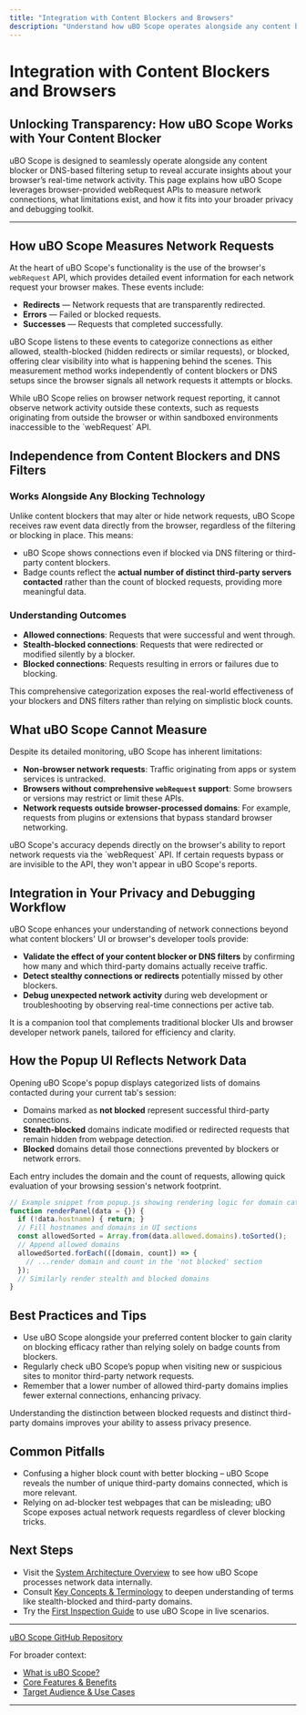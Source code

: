 ```yaml
---
title: "Integration with Content Blockers and Browsers"
description: "Understand how uBO Scope operates alongside any content blocker or DNS setup, leveraging browser webRequest APIs. Learn what can and cannot be measured, and how uBO Scope fits into the broader privacy and debugging ecosystem."
---
```


# Integration with Content Blockers and Browsers

## Unlocking Transparency: How uBO Scope Works with Your Content Blocker

uBO Scope is designed to seamlessly operate alongside any content blocker or DNS-based filtering setup to reveal accurate insights about your browser’s real-time network activity. This page explains how uBO Scope leverages browser-provided webRequest APIs to measure network connections, what limitations exist, and how it fits into your broader privacy and debugging toolkit.

---

## How uBO Scope Measures Network Requests

At the heart of uBO Scope's functionality is the use of the browser's `webRequest` API, which provides detailed event information for each network request your browser makes. These events include:

- **Redirects** — Network requests that are transparently redirected.
- **Errors** — Failed or blocked requests.
- **Successes** — Requests that completed successfully.

uBO Scope listens to these events to categorize connections as either allowed, stealth-blocked (hidden redirects or similar requests), or blocked, offering clear visibility into what is happening behind the scenes. This measurement method works independently of content blockers or DNS setups since the browser signals all network requests it attempts or blocks.

<Callout type="info">
While uBO Scope relies on browser network request reporting, it cannot observe network activity outside these contexts, such as requests originating from outside the browser or within sandboxed environments inaccessible to the `webRequest` API.
</Callout>

## Independence from Content Blockers and DNS Filters

### Works Alongside Any Blocking Technology

Unlike content blockers that may alter or hide network requests, uBO Scope receives raw event data directly from the browser, regardless of the filtering or blocking in place. This means:

- uBO Scope shows connections even if blocked via DNS filtering or third-party content blockers.
- Badge counts reflect the **actual number of distinct third-party servers contacted** rather than the count of blocked requests, providing more meaningful data.

### Understanding Outcomes

- **Allowed connections**: Requests that were successful and went through.
- **Stealth-blocked connections**: Requests that were redirected or modified silently by a blocker.
- **Blocked connections**: Requests resulting in errors or failures due to blocking.

This comprehensive categorization exposes the real-world effectiveness of your blockers and DNS filters rather than relying on simplistic block counts.

## What uBO Scope Cannot Measure

Despite its detailed monitoring, uBO Scope has inherent limitations:

- **Non-browser network requests**: Traffic originating from apps or system services is untracked.
- **Browsers without comprehensive `webRequest` support**: Some browsers or versions may restrict or limit these APIs.
- **Network requests outside browser-processed domains**: For example, requests from plugins or extensions that bypass standard browser networking.

<Warning>
uBO Scope's accuracy depends directly on the browser's ability to report network requests via the `webRequest` API. If certain requests bypass or are invisible to the API, they won't appear in uBO Scope's reports.
</Warning>

## Integration in Your Privacy and Debugging Workflow

uBO Scope enhances your understanding of network connections beyond what content blockers' UI or browser's developer tools provide:

- **Validate the effect of your content blocker or DNS filters** by confirming how many and which third-party domains actually receive traffic.
- **Detect stealthy connections or redirects** potentially missed by other blockers.
- **Debug unexpected network activity** during web development or troubleshooting by observing real-time connections per active tab.

It is a companion tool that complements traditional blocker UIs and browser developer network panels, tailored for efficiency and clarity.

## How the Popup UI Reflects Network Data

Opening uBO Scope's popup displays categorized lists of domains contacted during your current tab's session:

- Domains marked as **not blocked** represent successful third-party connections.
- **Stealth-blocked** domains indicate modified or redirected requests that remain hidden from webpage detection.
- **Blocked** domains detail those connections prevented by blockers or network errors.

Each entry includes the domain and the count of requests, allowing quick evaluation of your browsing session's network footprint.

```javascript
// Example snippet from popup.js showing rendering logic for domain categories
function renderPanel(data = {}) {
  if (!data.hostname) { return; }
  // Fill hostnames and domains in UI sections
  const allowedSorted = Array.from(data.allowed.domains).toSorted();
  // Append allowed domains
  allowedSorted.forEach(([domain, count]) => {
    // ...render domain and count in the 'not blocked' section
  });
  // Similarly render stealth and blocked domains
}
```

## Best Practices and Tips

- Use uBO Scope alongside your preferred content blocker to gain clarity on blocking efficacy rather than relying solely on badge counts from blockers.
- Regularly check uBO Scope’s popup when visiting new or suspicious sites to monitor third-party network requests.
- Remember that a lower number of allowed third-party domains implies fewer external connections, enhancing privacy.

<Info>
Understanding the distinction between blocked requests and distinct third-party domains improves your ability to assess privacy presence.
</Info>

## Common Pitfalls

- Confusing a higher block count with better blocking – uBO Scope reveals the number of unique third-party domains connected, which is more relevant.
- Relying on ad-blocker test webpages that can be misleading; uBO Scope exposes actual network requests regardless of clever blocking tricks.

## Next Steps

- Visit the [System Architecture Overview](/overview/architecture-concepts/system-architecture-overview) to see how uBO Scope processes network data internally.
- Consult [Key Concepts & Terminology](/overview/architecture-concepts/key-concepts-terminology) to deepen understanding of terms like stealth-blocked and third-party domains.
- Try the [First Inspection Guide](/guides/getting-started-essentials/first-inspection) to use uBO Scope in live scenarios.

---

[uBO Scope GitHub Repository](https://github.com/gorhill/uBO-Scope)

For broader context:
- [What is uBO Scope?](/overview/introduction-core-value/what-is-ubo-scope)
- [Core Features & Benefits](/overview/introduction-core-value/core-features-benefits)
- [Target Audience & Use Cases](/overview/introduction-core-value/target-audience-use-cases)

---